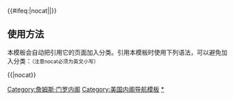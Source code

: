 {{Navbox
|name = James Monroe cabinet
|title = [[美国总统]][[詹姆斯·门罗]][[美国总统内阁列表|内阁]]（1817年-1825年）
|image = [[File:Jamesmonroe-npgallery.jpg|100px|詹姆斯·门罗，第五任美国总统。]]

|group1 =[[美国副总统|副总统]]
|list1=[[丹尼尔·D·汤普金斯]]（1817年-1825年）

|group2=[[美国国务卿|国务卿]]
|list2=[[约翰·昆西·亚当斯]]（1817年-1825年）

|group3=[[美国财政部长|财政部长]]
|list3=[[威廉·H·克劳福德]]（1817年-1825年）

|group4=[[美国战争部长|战争部长]]
|list4=[[约翰·C·卡尔霍恩]]（1817年-1825年）

|group5=[[美国司法部长|司法部长]]
|list5=[[理查德·拉什]]（1817年）- [[威廉·沃特]]（1817年-1825年）

|group6=[[美国海军部长|海军部长]]
|list6=[[本杰明·威廉斯·克劳宁希尔德]]（1817年-1818年）- [[史密斯·汤普森]]（1819年-1823年）- [[塞缪尔·L·索瑟德]]（1823年-1825年）
}}<includeonly>{{#ifeq:{{{1}}}|nocat||[[Category:詹姆斯·门罗内阁]]}}</includeonly><noinclude>

== 使用方法 ==
本模板会自动把引用它的页面加入分类。引用本模板时使用下列语法，可以避免加入分类：<small>（注意nocat必须为英文小写）</small>
 
<nowiki>{{</nowiki>{{PAGENAME}}<nowiki>|nocat}}</nowiki>

[[Category:美国内阁导航模板]]
[[Category:詹姆斯·门罗内阁|*]]
</noinclude>